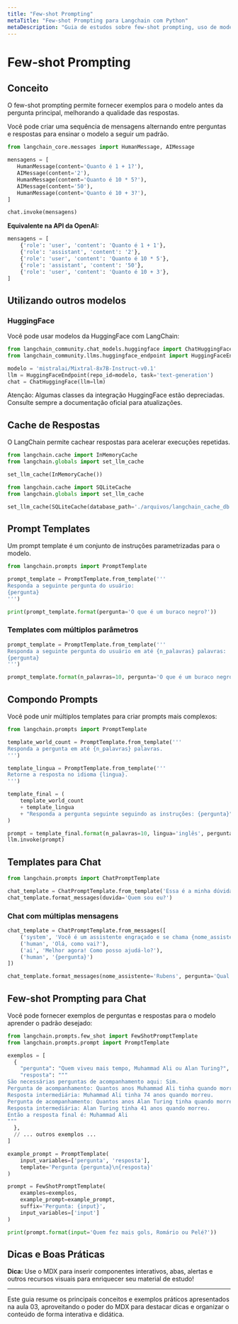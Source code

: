 ```yaml
---
title: "Few-shot Prompting"
metaTitle: "Few-shot Prompting para Langchain com Python"
metaDescription: "Guia de estudos sobre few-shot prompting, uso de modelos HuggingFace, cache, templates e few-shot prompting em Python."
---
```



# Few-shot Prompting

## Conceito

O few-shot prompting permite fornecer exemplos para o modelo antes da pergunta principal, melhorando a qualidade das respostas.

<Alert variant="info">Você pode criar uma sequência de mensagens alternando entre perguntas e respostas para ensinar o modelo a seguir um padrão.</Alert>

```python
from langchain_core.messages import HumanMessage, AIMessage

mensagens = [
   HumanMessage(content='Quanto é 1 + 1?'),
   AIMessage(content='2'),
   HumanMessage(content='Quanto é 10 * 5?'),
   AIMessage(content='50'),
   HumanMessage(content='Quanto é 10 + 3?'),
]

chat.invoke(mensagens)
```

**Equivalente na API da OpenAI:**

```python
mensagens = [
    {'role': 'user', 'content': 'Quanto é 1 + 1'},
    {'role': 'assistant', 'content': '2'},
    {'role': 'user', 'content': 'Quanto é 10 * 5'},
    {'role': 'assistant', 'content': '50'},
    {'role': 'user', 'content': 'Quanto é 10 + 3'},
]
```

## Utilizando outros modelos

### HuggingFace

Você pode usar modelos da HuggingFace com LangChain:

```python
from langchain_community.chat_models.huggingface import ChatHuggingFace
from langchain_community.llms.huggingface_endpoint import HuggingFaceEndpoint

modelo = 'mistralai/Mixtral-8x7B-Instruct-v0.1'
llm = HuggingFaceEndpoint(repo_id=modelo, task='text-generation')
chat = ChatHuggingFace(llm=llm)
```

<Alert variant="warning">Atenção: Algumas classes da integração HuggingFace estão depreciadas. Consulte sempre a documentação oficial para atualizações.</Alert>

## Cache de Respostas

O LangChain permite cachear respostas para acelerar execuções repetidas.

<Tabs>
  <Tab label="Memória">

```python
from langchain.cache import InMemoryCache
from langchain.globals import set_llm_cache

set_llm_cache(InMemoryCache())
```
  </Tab>
  <Tab label="SQLite">

```python
from langchain.cache import SQLiteCache
from langchain.globals import set_llm_cache

set_llm_cache(SQLiteCache(database_path='./arquivos/langchain_cache_db.sqlite'))
```
  </Tab>
</Tabs>

## Prompt Templates

Um prompt template é um conjunto de instruções parametrizadas para o modelo.

```python
from langchain.prompts import PromptTemplate

prompt_template = PromptTemplate.from_template('''
Responda a seguinte pergunta do usuário:
{pergunta}
''')

print(prompt_template.format(pergunta='O que é um buraco negro?'))
```

### Templates com múltiplos parâmetros

```python
prompt_template = PromptTemplate.from_template('''
Responda a seguinte pergunta do usuário em até {n_palavras} palavras:
{pergunta}
''')

prompt_template.format(n_palavras=10, pergunta='O que é um buraco negro?')
```

## Compondo Prompts

Você pode unir múltiplos templates para criar prompts mais complexos:

```python
from langchain.prompts import PromptTemplate

template_world_count = PromptTemplate.from_template('''
Responda a pergunta em até {n_palavras} palavras.
''')

template_lingua = PromptTemplate.from_template('''
Retorne a resposta no idioma {lingua}.
''')

template_final = (
    template_world_count
    + template_lingua
    + "Responda a pergunta seguinte seguindo as instruções: {pergunta}"
)

prompt = template_final.format(n_palavras=10, lingua='inglês', pergunta='O que é uma estrela?')
llm.invoke(prompt)
```

## Templates para Chat

```python
from langchain.prompts import ChatPromptTemplate

chat_template = ChatPromptTemplate.from_template('Essa é a minha dúvida: {duvida}')
chat_template.format_messages(duvida='Quem sou eu?')
```

### Chat com múltiplas mensagens

```python
chat_template = ChatPromptTemplate.from_messages([
    ('system', 'Você é um assistente engraçado e se chama {nome_assistente}.'),
    ('human', 'Olá, como vai?'),
    ('ai', 'Melhor agora! Como posso ajudá-lo?'),
    ('human', '{pergunta}')
])

chat_template.format_messages(nome_assistente='Rubens', pergunta='Qual o seu nome?')
```

## Few-shot Prompting para Chat

Você pode fornecer exemplos de perguntas e respostas para o modelo aprender o padrão desejado:

```python
from langchain.prompts.few_shot import FewShotPromptTemplate
from langchain.prompts.prompt import PromptTemplate

exemplos = [
  {
    "pergunta": "Quem viveu mais tempo, Muhammad Ali ou Alan Turing?",
    "resposta": """
São necessárias perguntas de acompanhamento aqui: Sim.
Pergunta de acompanhamento: Quantos anos Muhammad Ali tinha quando morreu?
Resposta intermediária: Muhammad Ali tinha 74 anos quando morreu.
Pergunta de acompanhamento: Quantos anos Alan Turing tinha quando morreu?
Resposta intermediária: Alan Turing tinha 41 anos quando morreu.
Então a resposta final é: Muhammad Ali
"""
  },
  // ... outros exemplos ...
]

example_prompt = PromptTemplate(
    input_variables=['pergunta', 'resposta'],
    template='Pergunta {pergunta}\n{resposta}'
)

prompt = FewShotPromptTemplate(
    examples=exemplos,
    example_prompt=example_prompt,
    suffix='Pergunta: {input}',
    input_variables=['input']
)

print(prompt.format(input='Quem fez mais gols, Romário ou Pelé?'))
```

## Dicas e Boas Práticas

<Alert variant="success">
<strong>Dica:</strong> Use o MDX para inserir componentes interativos, abas, alertas e outros recursos visuais para enriquecer seu material de estudo!
</Alert>

---

Este guia resume os principais conceitos e exemplos práticos apresentados na aula 03, aproveitando o poder do MDX para destacar dicas e organizar o conteúdo de forma interativa e didática.
